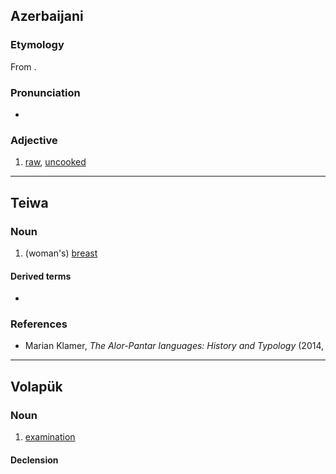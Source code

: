 {{also|xăm}}

==Azerbaijani==

===Etymology===
From {{bor|az|fa|خام|tr=xâm}}. 

===Pronunciation===
* {{IPA|az|[χɑm]}}

===Adjective===
{{az-adj}}
# [[raw]], [[uncooked]]
#: {{syn|az|çiy}}

----

==Teiwa==

===Noun===
{{head|twe|noun}}

# (woman's) [[breast]]

====Derived terms====
* {{l|twe|xam yir}}

===References===
* Marian Klamer, ''The Alor-Pantar languages: History and Typology'' (2014, {{ISBN|3944675487}}

----

==Volapük==

===Noun===
{{vo-noun}}

# [[examination]]

====Declension====
{{vo-decl-noun}}